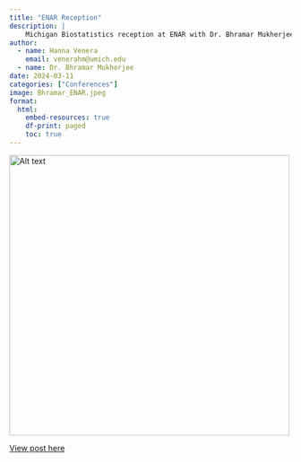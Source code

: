 ```yaml
---
title: "ENAR Reception"
description: |
    Michigan Biostatistics reception at ENAR with Dr. Bhramar Mukherjee
author:
  - name: Hanna Venera
    email: venerahm@umich.edu
  - name: Dr. Bhramar Mukherjee
date: 2024-03-11
categories: ["Conferences"]
image: Bhramar_ENAR.jpeg
format:
  html:
    embed-resources: true
    df-print: paged
    toc: true
---
```


<img src="Bhramar_Post.png" alt="Alt text" width="500"/>

<a class="twitter-timeline" href="https://x.com/BhramarBioStat/status/1767349363905294393">View post here</a>

```{=html}
<script async src="https://platform.twitter.com/widgets.js" charset="utf-8"></script>
```
